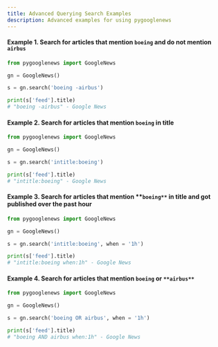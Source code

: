 ```yaml
---
title: Advanced Querying Search Examples
description: Advanced examples for using pygooglenews
---
```


#### **Example 1. Search for articles that mention** **`boeing`** **and do not mention** **`airbus`**

```python
from pygooglenews import GoogleNews

gn = GoogleNews()

s = gn.search('boeing -airbus')

print(s['feed'].title)
# "boeing -airbus" - Google News
```


#### **Example 2. Search for articles that mention** **`boeing`** **in title**

```python
from pygooglenews import GoogleNews

gn = GoogleNews()

s = gn.search('intitle:boeing')

print(s['feed'].title)
# "intitle:boeing" - Google News
```


#### **Example 3. Search for articles that mention** **`boeing**` **in title and got published over the past hour**

```python
from pygooglenews import GoogleNews

gn = GoogleNews()

s = gn.search('intitle:boeing', when = '1h')

print(s['feed'].title)
# "intitle:boeing when:1h" - Google News
```


#### **Example 4. Search for articles that mention** **`boeing`** **or** `**airbus**`

```python
from pygooglenews import GoogleNews

gn = GoogleNews()

s = gn.search('boeing OR airbus', when = '1h')

print(s['feed'].title)
# "boeing AND airbus when:1h" - Google News
```
